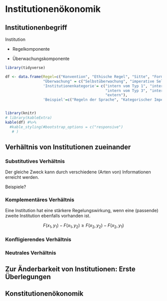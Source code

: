 # Institutionenökonomik 

## Institutionenbegriff

[Hier auch Aokis doppelte Natur von Institutionen: Beschränkung und Freiheit durch Erwartungssicherheit]::

Institution

- Regelkomponente

- Überwachungskomponente

```r

library(tidyverse)

df <- data.frame(Regel=c("Konvention", "Ethische Regel", "Sitte", "Formelle private Regel", "Regel positiven Rechts"),
                 "Überwachung" = c("Selbstüberwachung", "imperative Selbstbindung","informelle Überwachung durch andere Akteure", "organisierte private Überwachung", "organisierte staatliche Überwachung"),
                 'Institutionenkategorie'= c("intern vom Typ 1", "intern vom Typ 2",
                                             "intern vom Typ 3", "intern vom Typ 4",
                                             "extern"),
                 'Beispiel'=c("Regeln der Sprache", "Kategorischer Imperativ, privater Trainingsplan", "gesellschaftliche Umgangsformen", "Regeln des Sports", "Privat- und Strafrecht, öffentliches Recht"))


library(knitr)
# library(kableExtra)
kable(df) #%>% 
  #kable_styling(#bootstrap_options = c("responsive")
   # )

```

## Verhältnis von Institutionen zueinander

### Substitutives Verhältnis 

Der gleiche Zweck kann durch verschiedene (Arten von) Informationen erreicht werden.

Beispiele? 

### Komplementäres Verhältnis

[Isogai 2024]::

Eine Institution hat eine stärkere Regelungswirkung, wenn eine (passende) zweite Institution ebenfalls vorhanden ist.

$$F(x_1, y_1) - F(x_1, y_2) \geq F(x_2, y_2) - F(x_2, y_1)$$

### Konfligierendes Verhältnis 

### Neutrales Verhältnis

## Zur Änderbarkeit von Institutionen: Erste Überlegungen 

## Konstitutionenökonomik